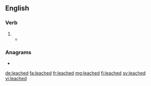 ==English==

===Verb===
{{head|en|verb form}}

# {{en-past of|leach}}
#* {{quote-journal|author=Mary Keen|title=You can still teach an old gardener new tricks: Even the hardiest of us gardeners occasionally learn useful new techniques &#91;print version: Gardening is always ready to teach even the hardiest of us a few new tricks, 19 April 2014&#93;|url=http://www.telegraph.co.uk/gardening/10770637/You-can-still-teach-an-old-gardener-new-tricks.html|newspaper={{w|The Daily Telegraph}} (Gardening)|date=21 April 2014|page=G7|passage=[T]he very wet winter will have washed much of the goodness out of the soil. Homemade compost and the load of manure we get from a friendly farmer may not be enough to compensate for what has '''leached''' from the ground.}}

===Anagrams===
* {{l|en|Chaldee}}

[[de:leached]]
[[fa:leached]]
[[fr:leached]]
[[mg:leached]]
[[fi:leached]]
[[sv:leached]]
[[vi:leached]]